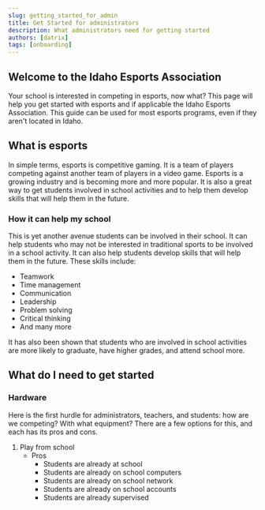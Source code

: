 ```yaml
---
slug: getting_started_for_admin
title: Get Started for administrators
description: What administrators need for getting started
authors: [datrix]
tags: [onboarding]
---
```


## Welcome to the Idaho Esports Association

Your school is interested in competing in esports, now what? This page will help you get started with esports and if applicable the Idaho Esports Association. This guide can be used for most esports programs, even if they aren't located in Idaho.

## What is esports

In simple terms, esports is competitive gaming. It is a team of players competing against another team of players in a video game. Esports is a growing industry and is becoming more and more popular. It is also a great way to get students involved in school activities and to help them develop skills that will help them in the future.

### How it can help my school

This is yet another avenue students can be involved in their school. It can help students who may not be interested in traditional sports to be involved in a school activity. It can also help students develop skills that will help them in the future. These skills include:

- Teamwork
- Time management
- Communication
- Leadership
- Problem solving
- Critical thinking
- And many more

It has also been shown that students who are involved in school activities are more likely to graduate, have higher grades, and attend school more.

## What do I need to get started

### Hardware

Here is the first hurdle for administrators, teachers, and students: how are we competing? With what equipment? There are a few options for this, and each has its pros and cons.

1) Play from school
    - Pros
        - Students are already at school
        - Students are already on school computers
        - Students are already on school network
        - Students are already on school accounts
        - Students are already supervised

